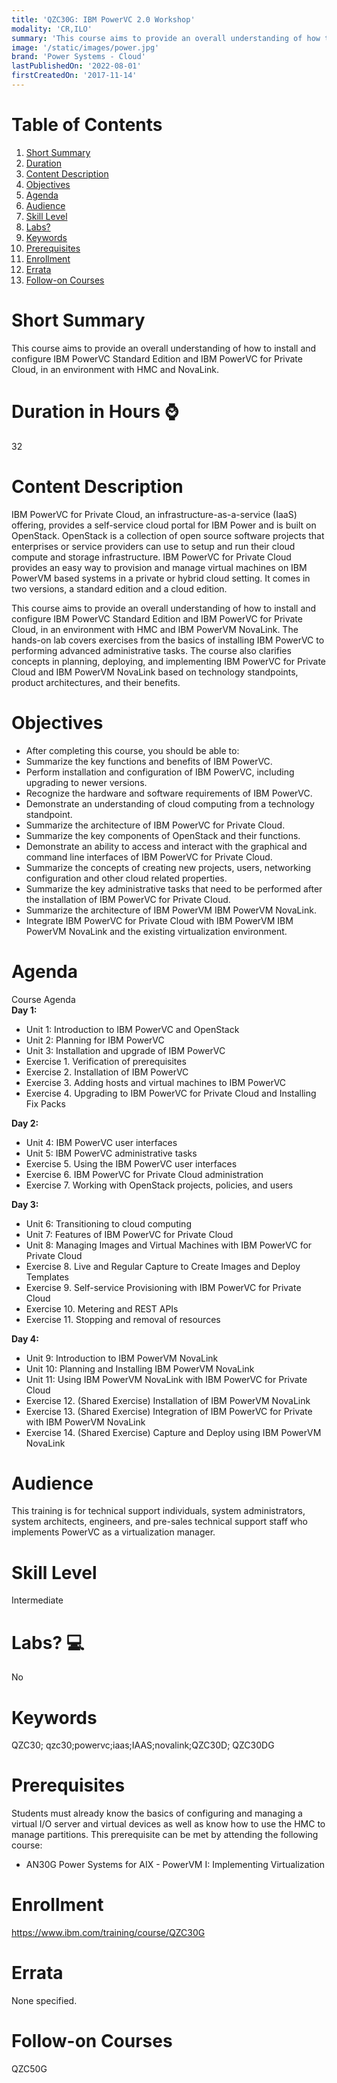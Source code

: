 ```yaml
---
title: 'QZC30G: IBM PowerVC 2.0 Workshop'
modality: 'CR,ILO'
summary: 'This course aims to provide an overall understanding of how to install and configure IBM PowerVC Standard Edition and IBM PowerVC for Private Cloud, in an environment with HMC and NovaLink.'
image: '/static/images/power.jpg'
brand: 'Power Systems - Cloud'
lastPublishedOn: '2022-08-01'
firstCreatedOn: '2017-11-14'
---
```

# Table of Contents
1.  [Short Summary](#short-summary)
2.  [Duration](#duration-in-hours-)
3.  [Content Description](#content-description)
4.  [Objectives](#objectives)
5.  [Agenda](#agenda)
6.  [Audience](#audience)
7.  [Skill Level](#skill-level)
8.  [Labs?](#labs-)
9.  [Keywords](#keywords)
10. [Prerequisites](#prerequisites)
11. [Enrollment](#enrollment)
12. [Errata](#errata)
13. [Follow-on Courses](#follow-on-courses)

# Short Summary
This course aims to provide an overall understanding of how to install and configure IBM PowerVC Standard Edition and IBM PowerVC for Private Cloud, in an environment with HMC and NovaLink.

# Duration in Hours ⌚
32

# Content Description
IBM PowerVC for Private Cloud, an infrastructure-as-a-service (IaaS) offering, provides a self-service cloud portal for IBM Power and is built on OpenStack. OpenStack is a collection of open source software projects that enterprises or service providers can use to setup and run their cloud compute and storage infrastructure. IBM PowerVC for Private Cloud provides an easy way to provision and manage virtual machines on IBM PowerVM based systems in a private or hybrid cloud setting. It comes in two versions, a standard edition and a cloud edition.  
  
This course aims to provide an overall understanding of how to install and configure IBM PowerVC Standard Edition and IBM PowerVC for Private Cloud, in an environment with HMC and IBM PowerVM NovaLink. The hands-on lab covers exercises from the basics of installing IBM PowerVC to performing advanced administrative tasks. The course also clarifies concepts in planning, deploying, and implementing IBM PowerVC for Private Cloud and IBM PowerVM NovaLink based on technology standpoints, product architectures, and their benefits.



# Objectives
* After completing this course, you should be able to:
* Summarize the key functions and benefits of IBM PowerVC.
* Perform installation and configuration of IBM PowerVC, including upgrading to newer versions.
* Recognize the hardware and software requirements of IBM PowerVC.
* Demonstrate an understanding of cloud computing from a technology standpoint.
* Summarize the architecture of IBM PowerVC for Private Cloud.
* Summarize the key components of OpenStack and their functions.
* Demonstrate an ability to access and interact with the graphical and command line interfaces of IBM PowerVC for Private Cloud.
* Summarize the concepts of creating new projects, users, networking configuration and other cloud related properties.
* Summarize the key administrative tasks that need to be performed after the installation of IBM PowerVC for Private Cloud.
* Summarize the architecture of IBM PowerVM IBM PowerVM NovaLink.
* Integrate IBM PowerVC for Private Cloud with IBM PowerVM IBM PowerVM NovaLink and the existing virtualization environment.


# Agenda
Course Agenda  
**Day 1:**

* Unit 1: Introduction to IBM PowerVC and OpenStack
* Unit 2: Planning for IBM PowerVC
* Unit 3: Installation and upgrade of IBM PowerVC
* Exercise 1. Verification of prerequisites
* Exercise 2. Installation of IBM PowerVC
* Exercise 3. Adding hosts and virtual machines to IBM PowerVC
* Exercise 4. Upgrading to IBM PowerVC for Private Cloud and Installing Fix Packs

**Day 2:**

* Unit 4: IBM PowerVC user interfaces
* Unit 5: IBM PowerVC administrative tasks
* Exercise 5. Using the IBM PowerVC user interfaces
* Exercise 6. IBM PowerVC for Private Cloud administration
* Exercise 7. Working with OpenStack projects, policies, and users

**Day 3:**

* Unit 6: Transitioning to cloud computing
* Unit 7: Features of IBM PowerVC for Private Cloud
* Unit 8: Managing Images and Virtual Machines with IBM PowerVC for Private Cloud
* Exercise 8. Live and Regular Capture to Create Images and Deploy Templates
* Exercise 9. Self-service Provisioning with IBM PowerVC for Private Cloud
* Exercise 10. Metering and REST APIs
* Exercise 11. Stopping and removal of resources

**Day 4:**

* Unit 9: Introduction to IBM PowerVM NovaLink
* Unit 10: Planning and Installing IBM PowerVM NovaLink
* Unit 11: Using IBM PowerVM NovaLink with IBM PowerVC for Private Cloud
* Exercise 12. (Shared Exercise) Installation of IBM PowerVM NovaLink
* Exercise 13. (Shared Exercise) Integration of IBM PowerVC for Private with IBM PowerVM NovaLink
* Exercise 14. (Shared Exercise) Capture and Deploy using IBM PowerVM NovaLink


# Audience
This training is for technical support individuals, system administrators, system architects, engineers, and pre-sales technical support staff who implements PowerVC as a virtualization manager.



# Skill Level
Intermediate        

# Labs? 💻
No

# Keywords
QZC30; qzc30;powervc;iaas;IAAS;novalink;QZC30D; QZC30DG

# Prerequisites
Students must already know the basics of configuring and managing a virtual I/O server and virtual devices as well as know how to use the HMC to manage partitions. This prerequisite can be met by attending the following course:


* AN30G Power Systems for AIX - PowerVM I: Implementing Virtualization


# Enrollment
https://www.ibm.com/training/course/QZC30G

# Errata
None specified.

# Follow-on Courses
QZC50G

